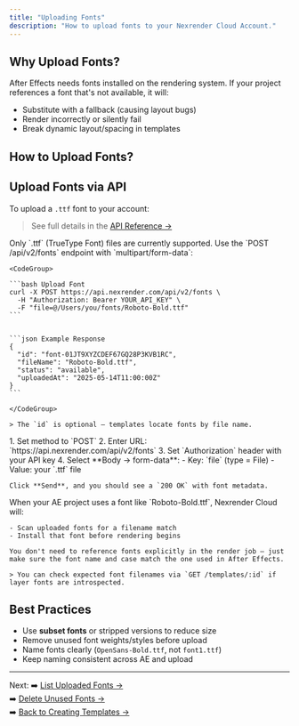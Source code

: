 ```yaml
---
title: "Uploading Fonts"
description: "How to upload fonts to your Nexrender Cloud Account."
---
```


## Why Upload Fonts?

After Effects needs fonts installed on the rendering system. If your project references a font that's not available, it will:

- Substitute with a fallback (causing layout bugs)
- Render incorrectly or silently fail
- Break dynamic layout/spacing in templates

## How to Upload  Fonts?

## Upload Fonts via API

To upload a `.ttf` font to your account:

<APIPlayground endpoint="/upload-new-font" method="POST" />

> See full details in the [API Reference →](/cloud/api-reference#post-/fonts)

<AccordionGroup>
  <Accordion title="Supported Formats">
    Only `.ttf` (TrueType Font) files are currently supported.
  </Accordion>
  <Accordion title="Uploading via API">
    Use the `POST /api/v2/fonts` endpoint with `multipart/form-data`:

    <CodeGroup>

    ```bash Upload Font
    curl -X POST https://api.nexrender.com/api/v2/fonts \
      -H "Authorization: Bearer YOUR_API_KEY" \
      -F "file=@/Users/you/fonts/Roboto-Bold.ttf"
    ```

    
    ```json Example Response
    {
      "id": "font-01JT9XYZCDEF67GQ28P3KVB1RC",
      "fileName": "Roboto-Bold.ttf",
      "status": "available",
      "uploadedAt": "2025-05-14T11:00:00Z"
    }
    ```

    </CodeGroup>

    > The `id` is optional — templates locate fonts by file name.
  </Accordion>
  <Accordion title="Upload via Postman">
    1. Set method to `POST`
    2. Enter URL: `https://api.nexrender.com/api/v2/fonts`
    3. Set `Authorization` header with your API key
    4. Select **Body → form-data**:
       - Key: `file` (type = File)
       - Value: your `.ttf` file

    Click **Send**, and you should see a `200 OK` with font metadata.
  </Accordion>
  <Accordion title="Font Matching Logic">
    When your AE project uses a font like `Roboto-Bold.ttf`, Nexrender Cloud will:

    - Scan uploaded fonts for a filename match
    - Install that font before rendering begins

    You don't need to reference fonts explicitly in the render job — just make sure the font name and case match the one used in After Effects.

    > You can check expected font filenames via `GET /templates/:id` if layer fonts are introspected.
  </Accordion>
</AccordionGroup>

## Best Practices

- Use **subset fonts** or stripped versions to reduce size
- Remove unused font weights/styles before upload
- Name fonts clearly (`OpenSans-Bold.ttf`, not `font1.ttf`)
- Keep naming consistent across AE and upload

---

Next:
➡️ [List Uploaded Fonts →](../fonts/list)\
➡️ [Delete Unused Fonts →](../fonts/delete)\
➡️ [Back to Creating Templates →](../templates/creating)